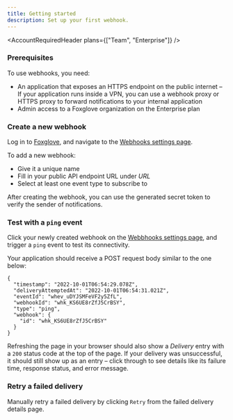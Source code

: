 ```yaml
---
title: Getting started
description: Set up your first webhook.
---
```



<AccountRequiredHeader plans={["Team", "Enterprise"]} />

### Prerequisites

To use webhooks, you need:

- An application that exposes an HTTPS endpoint on the public internet – If your application runs inside a VPN, you can use a webhook proxy or HTTPS proxy to forward notifications to your internal application
- Admin access to a Foxglove organization on the Enterprise plan

### Create a new webhook

Log in to [Foxglove](https://console.foxglove.dev), and navigate to the [Webhooks settings page](https://console.foxglove.dev/settings/webhooks/).

To add a new webhook:

- Give it a unique name
- Fill in your public API endpoint URL under _URL_
- Select at least one event type to subscribe to

After creating the webhook, you can use the generated secret token to verify the sender of notifications.

### Test with a `ping` event

Click your newly created webhook on the [Webbhooks settings page](https://console.foxglove.dev/settings/webhooks/), and trigger a `ping` event to test its connectivity.

Your application should receive a POST request body similar to the one below:

```
{
  "timestamp": "2022-10-01T06:54:29.078Z",
  "deliveryAttemptedAt": "2022-10-01T06:54:31.021Z",
  "eventId": "whev_uDYJSMFeVF2y5ZfL",
  "webhookId": "whk_KS6UE8rZfJ5CrBSY",
  "type": "ping",
  "webhook": {
    "id": "whk_KS6UE8rZfJ5CrBSY"
  }
}
```

Refreshing the page in your browser should also show a _Delivery_ entry with a `200` status code at the top of the page. If your delivery was unsuccessful, it should still show up as an entry – click through to see details like its failure time, response status, and error message.

### Retry a failed delivery

Manually retry a failed delivery by clicking `Retry` from the failed delivery details page.
